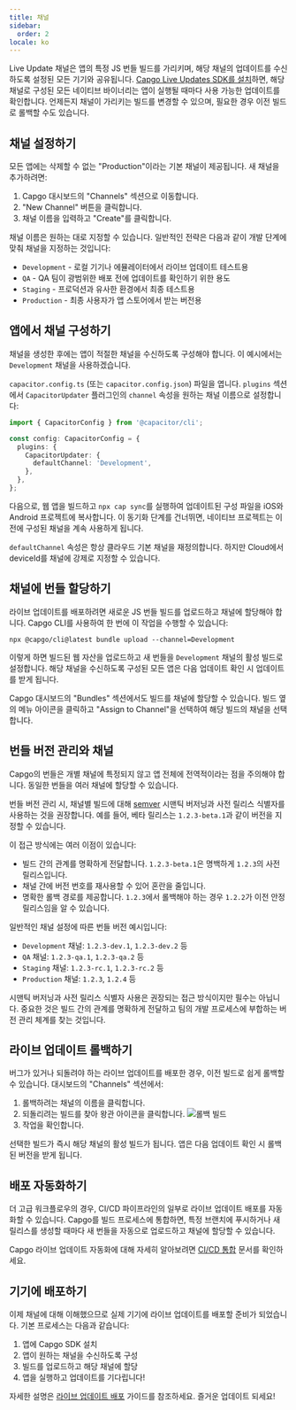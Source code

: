```yaml
---
title: 채널
sidebar:
  order: 2
locale: ko
---
```



Live Update 채널은 앱의 특정 JS 번들 빌드를 가리키며, 해당 채널의 업데이트를 수신하도록 설정된 모든 기기와 공유됩니다. [Capgo Live Updates SDK를 설치](/docs/getting-started/quickstart/)하면, 해당 채널로 구성된 모든 네이티브 바이너리는 앱이 실행될 때마다 사용 가능한 업데이트를 확인합니다. 언제든지 채널이 가리키는 빌드를 변경할 수 있으며, 필요한 경우 이전 빌드로 롤백할 수도 있습니다.

## 채널 설정하기

모든 앱에는 삭제할 수 없는 "Production"이라는 기본 채널이 제공됩니다. 새 채널을 추가하려면:

1. Capgo 대시보드의 "Channels" 섹션으로 이동합니다.
2. "New Channel" 버튼을 클릭합니다.
3. 채널 이름을 입력하고 "Create"를 클릭합니다.

채널 이름은 원하는 대로 지정할 수 있습니다. 일반적인 전략은 다음과 같이 개발 단계에 맞춰 채널을 지정하는 것입니다:

- `Development` - 로컬 기기나 에뮬레이터에서 라이브 업데이트 테스트용
- `QA` - QA 팀이 광범위한 배포 전에 업데이트를 확인하기 위한 용도
- `Staging` - 프로덕션과 유사한 환경에서 최종 테스트용
- `Production` - 최종 사용자가 앱 스토어에서 받는 버전용

## 앱에서 채널 구성하기

채널을 생성한 후에는 앱이 적절한 채널을 수신하도록 구성해야 합니다. 이 예시에서는 `Development` 채널을 사용하겠습니다.

`capacitor.config.ts` (또는 `capacitor.config.json`) 파일을 엽니다. `plugins` 섹션에서 `CapacitorUpdater` 플러그인의 `channel` 속성을 원하는 채널 이름으로 설정합니다:

```ts
import { CapacitorConfig } from '@capacitor/cli';

const config: CapacitorConfig = {
  plugins: {
    CapacitorUpdater: {
      defaultChannel: 'Development',
    },
  },
};
```

다음으로, 웹 앱을 빌드하고 `npx cap sync`를 실행하여 업데이트된 구성 파일을 iOS와 Android 프로젝트에 복사합니다. 이 동기화 단계를 건너뛰면, 네이티브 프로젝트는 이전에 구성된 채널을 계속 사용하게 됩니다.

<Aside type="caution">

`defaultChannel` 속성은 항상 클라우드 기본 채널을 재정의합니다. 하지만 Cloud에서 deviceId를 채널에 강제로 지정할 수 있습니다.

</Aside>

## 채널에 번들 할당하기

라이브 업데이트를 배포하려면 새로운 JS 번들 빌드를 업로드하고 채널에 할당해야 합니다. Capgo CLI를 사용하여 한 번에 이 작업을 수행할 수 있습니다:

```shell
npx @capgo/cli@latest bundle upload --channel=Development
```

이렇게 하면 빌드된 웹 자산을 업로드하고 새 번들을 `Development` 채널의 활성 빌드로 설정합니다. 해당 채널을 수신하도록 구성된 모든 앱은 다음 업데이트 확인 시 업데이트를 받게 됩니다.

Capgo 대시보드의 "Bundles" 섹션에서도 빌드를 채널에 할당할 수 있습니다. 빌드 옆의 메뉴 아이콘을 클릭하고 "Assign to Channel"을 선택하여 해당 빌드의 채널을 선택합니다.

## 번들 버전 관리와 채널

Capgo의 번들은 개별 채널에 특정되지 않고 앱 전체에 전역적이라는 점을 주의해야 합니다. 동일한 번들을 여러 채널에 할당할 수 있습니다.

번들 버전 관리 시, 채널별 빌드에 대해 [semver](https://semver.org/) 시맨틱 버저닝과 사전 릴리스 식별자를 사용하는 것을 권장합니다. 예를 들어, 베타 릴리스는 `1.2.3-beta.1`과 같이 버전을 지정할 수 있습니다.

이 접근 방식에는 여러 이점이 있습니다:

- 빌드 간의 관계를 명확하게 전달합니다. `1.2.3-beta.1`은 명백하게 `1.2.3`의 사전 릴리스입니다.
- 채널 간에 버전 번호를 재사용할 수 있어 혼란을 줄입니다.
- 명확한 롤백 경로를 제공합니다. `1.2.3`에서 롤백해야 하는 경우 `1.2.2`가 이전 안정 릴리스임을 알 수 있습니다.

일반적인 채널 설정에 따른 번들 버전 예시입니다:

- `Development` 채널: `1.2.3-dev.1`, `1.2.3-dev.2` 등
- `QA` 채널: `1.2.3-qa.1`, `1.2.3-qa.2` 등
- `Staging` 채널: `1.2.3-rc.1`, `1.2.3-rc.2` 등
- `Production` 채널: `1.2.3`, `1.2.4` 등

시맨틱 버저닝과 사전 릴리스 식별자 사용은 권장되는 접근 방식이지만 필수는 아닙니다. 중요한 것은 빌드 간의 관계를 명확하게 전달하고 팀의 개발 프로세스에 부합하는 버전 관리 체계를 찾는 것입니다.

## 라이브 업데이트 롤백하기

버그가 있거나 되돌려야 하는 라이브 업데이트를 배포한 경우, 이전 빌드로 쉽게 롤백할 수 있습니다. 대시보드의 "Channels" 섹션에서:

<Steps>

1. 롤백하려는 채널의 이름을 클릭합니다.
2. 되돌리려는 빌드를 찾아 왕관 아이콘을 클릭합니다.
![롤백 빌드](/select_bundle.webp)
3. 작업을 확인합니다.

</Steps>

선택한 빌드가 즉시 해당 채널의 활성 빌드가 됩니다. 앱은 다음 업데이트 확인 시 롤백된 버전을 받게 됩니다.

## 배포 자동화하기

더 고급 워크플로우의 경우, CI/CD 파이프라인의 일부로 라이브 업데이트 배포를 자동화할 수 있습니다. Capgo를 빌드 프로세스에 통합하면, 특정 브랜치에 푸시하거나 새 릴리스를 생성할 때마다 새 번들을 자동으로 업로드하고 채널에 할당할 수 있습니다.

Capgo 라이브 업데이트 자동화에 대해 자세히 알아보려면 [CI/CD 통합](/docs/cicd-integration/) 문서를 확인하세요.

## 기기에 배포하기

이제 채널에 대해 이해했으므로 실제 기기에 라이브 업데이트를 배포할 준비가 되었습니다. 기본 프로세스는 다음과 같습니다:

1. 앱에 Capgo SDK 설치
2. 앱이 원하는 채널을 수신하도록 구성
3. 빌드를 업로드하고 해당 채널에 할당
4. 앱을 실행하고 업데이트를 기다립니다!

자세한 설명은 [라이브 업데이트 배포](/docs/getting-started/deploy/) 가이드를 참조하세요. 즐거운 업데이트 되세요!
